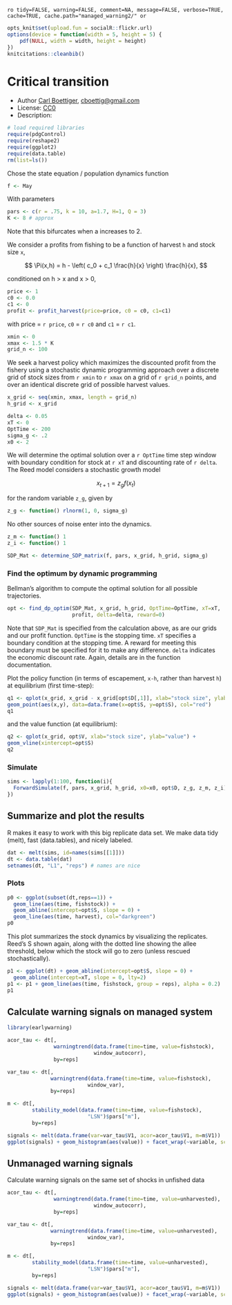 `ro tidy=FALSE, warning=FALSE, comment=NA, message=FALSE, verbose=TRUE, cache=TRUE, cache.path="managed_warning2/" or`

``` r
opts_knit$set(upload.fun = socialR::flickr.url)
options(device = function(width = 5, height = 5) {
    pdf(NULL, width = width, height = height)
})
knitcitations::cleanbib()
````

# Critical transition 

 * Author [Carl Boettiger](http://carlboettiger.info), <cboettig@gmail.com>
 * License: [CC0](http://creativecommons.org/publicdomain/zero/1.0/)
 * Description:   

``` r
# load required libraries
require(pdgControl)
require(reshape2)
require(ggplot2)
require(data.table)
rm(list=ls())
````


Chose the state equation / population dynamics function

``` r
f <- May
````

With parameters 

``` r
pars <- c(r = .75, k = 10, a=1.7, H=1, Q = 3)
K <- 8 # approx
````

Note that this bifurcates when a increases to 2.  


We consider a profits from fishing to be a function of harvest `h` and stock size `x`,  

<div> $$ \Pi(x,h) = h - \left( c_0  + c_1 \frac{h}{x} \right) \frac{h}{x}, $$ </div> 

conditioned on h > x and x > 0,

``` r
price <- 1
c0 <- 0.0
c1 <- 0
profit <- profit_harvest(price=price, c0 = c0, c1=c1) 
````

with price = `r price`, `c0` = `r c0` and `c1` = `r c1`. 


``` r
xmin <- 0
xmax <- 1.5 * K
grid_n <- 100
````

We seek a harvest policy which maximizes the discounted profit from the fishery using a stochastic dynamic programming approach over a discrete grid of stock sizes from `r xmin` to `r xmax` on a grid of `r grid_n` points, and over an identical discrete grid of possible harvest values.  


``` r
x_grid <- seq(xmin, xmax, length = grid_n)  
h_grid <- x_grid  
````


``` r
delta <- 0.05
xT <- 0
OptTime <- 200
sigma_g <- .2
x0 <- 2
````

We will determine the optimal solution over a `r OptTime` time step window with boundary condition for stock at `r xT` and discounting rate of `r delta`.  The Reed model considers a stochastic growth model 

<div> $$ x_{t+1} = z_g f(x_t) $$ </div> 

for the random variable `z_g`, given by 

``` r
z_g <- function() rlnorm(1, 0, sigma_g)
````

No other sources of noise enter into the dynamics.  

``` r
z_m <- function() 1
z_i <- function() 1
````



``` r
SDP_Mat <- determine_SDP_matrix(f, pars, x_grid, h_grid, sigma_g)
````


### Find the optimum by dynamic programming

Bellman's algorithm to compute the optimal solution for all possible trajectories.

``` r
opt <- find_dp_optim(SDP_Mat, x_grid, h_grid, OptTime=OptTime, xT=xT, 
                     profit, delta=delta, reward=0)
````

Note that `SDP_Mat` is specified from the calculation above, as are our grids and our profit function. `OptTime` is the stopping time.  `xT` specifies a boundary condition at the stopping time. A reward for meeting this boundary must be specified for it to make any difference.  `delta` indicates the economic discount rate. Again, details are in the function documentation.   


Plot the policy function (in terms of escapement, `x-h`, rather than harvest `h`) at equilibrium (first time-step):

``` r
q1 <- qplot(x_grid, x_grid - x_grid[opt$D[,1]], xlab="stock size", ylab="escapement") + 
geom_point(aes(x,y), data=data.frame(x=opt$S, y=opt$S), col="red")
q1
````

and the value function (at equilibrium):

``` r
q2 <- qplot(x_grid, opt$V, xlab="stock size", ylab="value") + 
geom_vline(xintercept=opt$S)
q2
````

### Simulate 

``` r
sims <- lapply(1:100, function(i){
  ForwardSimulate(f, pars, x_grid, h_grid, x0=x0, opt$D, z_g, z_m, z_i)
})
````


## Summarize and plot the results                                                   

R makes it easy to work with this big replicate data set.  We make data tidy (melt), fast (data.tables), and nicely labeled.

``` r
dat <- melt(sims, id=names(sims[[1]]))  
dt <- data.table(dat)
setnames(dt, "L1", "reps") # names are nice
````

### Plots 

``` r
p0 <- ggplot(subset(dt,reps==1)) +
  geom_line(aes(time, fishstock)) +
  geom_abline(intercept=opt$S, slope = 0) +
  geom_line(aes(time, harvest), col="darkgreen") 
p0
````


This plot summarizes the stock dynamics by visualizing the replicates. Reed's S shown again, along with the dotted line showing the allee threshold, below which the stock will go to zero (unless rescued stochastically). 

``` r
p1 <- ggplot(dt) + geom_abline(intercept=opt$S, slope = 0) + 
  geom_abline(intercept=xT, slope = 0, lty=2) 
p1 <- p1 + geom_line(aes(time, fishstock, group = reps), alpha = 0.2)
p1
````



## Calculate warning signals on managed system 

``` r
library(earlywarning)
````

``` r
acor_tau <- dt[, 
               warningtrend(data.frame(time=time, value=fishstock),
                            window_autocorr),
               by=reps]

var_tau <- dt[, 
              warningtrend(data.frame(time=time, value=fishstock),
                          window_var),
              by=reps]
````

``` r
m <- dt[, 
        stability_model(data.frame(time=time, value=fishstock),
                          "LSN")$pars["m"],
        by=reps]
````

``` r
signals <- melt(data.frame(var=var_tau$V1, acor=acor_tau$V1, m=m$V1))
ggplot(signals) + geom_histogram(aes(value)) + facet_wrap(~variable, scales="free")
````


## Unmanaged warning signals
Calculate warning signals on the same set of shocks in unfished data 

``` r
acor_tau <- dt[, 
               warningtrend(data.frame(time=time, value=unharvested),
                            window_autocorr),
               by=reps]

var_tau <- dt[, 
              warningtrend(data.frame(time=time, value=unharvested),
                          window_var),
              by=reps]
````

``` r
m <- dt[, 
        stability_model(data.frame(time=time, value=unharvested),
                          "LSN")$pars["m"],
        by=reps]
````

``` r
signals <- melt(data.frame(var=var_tau$V1, acor=acor_tau$V1, m=m$V1))
ggplot(signals) + geom_histogram(aes(value)) + facet_wrap(~variable, scales="free")
````


